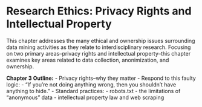 # Research Ethics: Privacy Rights and Intellectual Property
This chapter addresses the many ethical and ownership issues surrounding data mining activities as they relate to interdisciplinary research. Focusing on two primary areas--privacy rights and intellectual property--this chapter examines key areas related to data collection, anonimization, and ownership.

**Chapter 3 Outline:**
- Privacy rights--why they matter
  - Respond to this faulty logic:
    - "If you're not doing anything wrong, then you shouldn't have anything to hide."
- Standard practices:
  - robots.txt
- the limitations of "anonymous" data
- intellectual property law and web scraping
